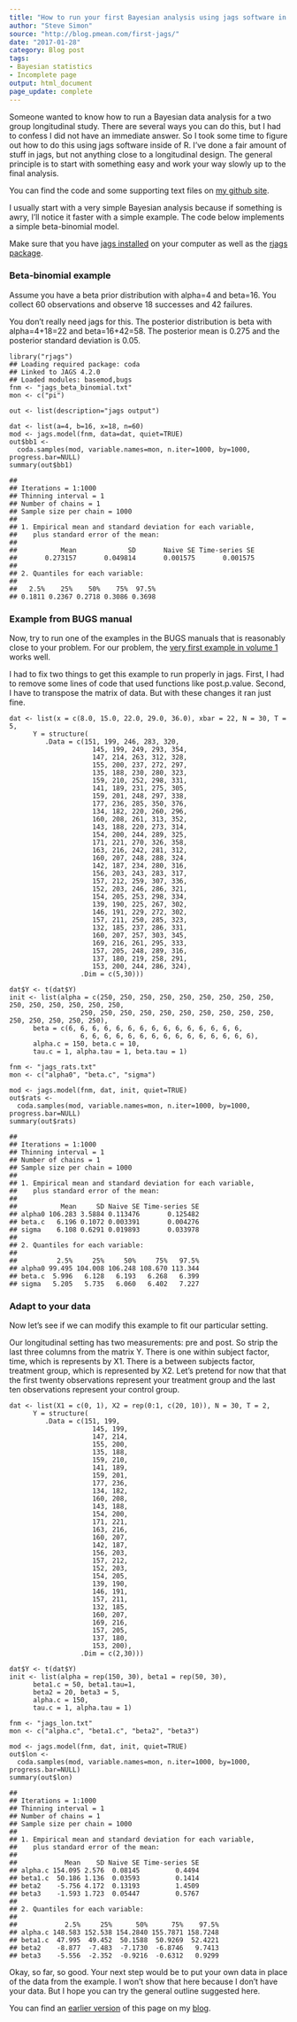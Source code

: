 ```yaml
---
title: "How to run your first Bayesian analysis using jags software in R"
author: "Steve Simon"
source: "http://blog.pmean.com/first-jags/"
date: "2017-01-28"
category: Blog post
tags:
- Bayesian statistics
- Incomplete page
output: html_document
page_update: complete
---
```


Someone wanted to know how to run a Bayesian data analysis for a two group longitudinal study. There are several ways you can do this, but I had to confess I did not have an immediate answer. So I took some time to figure out how to do this using jags software inside of R. I’ve done a fair amount of stuff in jags, but not anything close to a longitudinal design. The general principle is to start with something easy and work your way slowly up to the final analysis.

You can find the code and some supporting text files on [my github site][sim3].  

I usually start with a very simple Bayesian analysis because if something is awry, I’ll notice it faster with a simple example. The code below implements a simple beta-binomial model.

Make sure that you have [jags installed][jags1] on your computer as well as the [rjags package][jags2].

### Beta-binomial example

Assume you have a beta prior distribution with alpha=4 and beta=16. You collect 60 observations and observe 18 successes and 42 failures.

You don’t really need jags for this. The posterior distribution is beta with alpha=4+18=22 and beta=16+42=58. The posterior mean is 0.275 and the posterior standard deviation is 0.05.

```{}
library("rjags")
## Loading required package: coda
## Linked to JAGS 4.2.0
## Loaded modules: basemod,bugs
fnm <- "jags_beta_binomial.txt"
mon <- c("pi")

out <- list(description="jags output")

dat <- list(a=4, b=16, x=18, n=60)
mod <- jags.model(fnm, data=dat, quiet=TRUE)
out$bb1 <- 
  coda.samples(mod, variable.names=mon, n.iter=1000, by=1000, progress.bar=NULL)
summary(out$bb1)
```

```{}
## 
## Iterations = 1:1000
## Thinning interval = 1 
## Number of chains = 1 
## Sample size per chain = 1000 
## 
## 1. Empirical mean and standard deviation for each variable,
##    plus standard error of the mean:
## 
##           Mean             SD       Naive SE Time-series SE 
##       0.273157       0.049814       0.001575       0.001575 
## 
## 2. Quantiles for each variable:
## 
##   2.5%    25%    50%    75%  97.5% 
## 0.1811 0.2367 0.2718 0.3086 0.3698
```

### Example from BUGS manual

Now, try to run one of the examples in the BUGS manuals that is reasonably close to your problem. For our problem, the [very first example in volume 1][bugs1] works well.

I had to fix two things to get this example to run properly in jags. First, I had to remove some lines of code that used functions like post.p.value. Second, I have to transpose the matrix of data. But with these changes it ran just fine.

```{}
dat <- list(x = c(8.0, 15.0, 22.0, 29.0, 36.0), xbar = 22, N = 30, T = 5,   
      Y = structure(
         .Data = c(151, 199, 246, 283, 320,
                     145, 199, 249, 293, 354,
                     147, 214, 263, 312, 328,
                     155, 200, 237, 272, 297,
                     135, 188, 230, 280, 323,
                     159, 210, 252, 298, 331,
                     141, 189, 231, 275, 305,
                     159, 201, 248, 297, 338,
                     177, 236, 285, 350, 376,
                     134, 182, 220, 260, 296,
                     160, 208, 261, 313, 352,
                     143, 188, 220, 273, 314,
                     154, 200, 244, 289, 325,
                     171, 221, 270, 326, 358,
                     163, 216, 242, 281, 312,
                     160, 207, 248, 288, 324,
                     142, 187, 234, 280, 316,
                     156, 203, 243, 283, 317,
                     157, 212, 259, 307, 336,
                     152, 203, 246, 286, 321,
                     154, 205, 253, 298, 334,
                     139, 190, 225, 267, 302,
                     146, 191, 229, 272, 302,
                     157, 211, 250, 285, 323,
                     132, 185, 237, 286, 331,
                     160, 207, 257, 303, 345,
                     169, 216, 261, 295, 333,
                     157, 205, 248, 289, 316,
                     137, 180, 219, 258, 291,
                     153, 200, 244, 286, 324),
                  .Dim = c(5,30))) 

dat$Y <- t(dat$Y)
init <- list(alpha = c(250, 250, 250, 250, 250, 250, 250, 250, 250, 250, 250, 250, 250, 250, 250,
                  250, 250, 250, 250, 250, 250, 250, 250, 250, 250, 250, 250, 250, 250, 250),
      beta = c(6, 6, 6, 6, 6, 6, 6, 6, 6, 6, 6, 6, 6, 6, 6,
                  6, 6, 6, 6, 6, 6, 6, 6, 6, 6, 6, 6, 6, 6, 6),         
      alpha.c = 150, beta.c = 10,
      tau.c = 1, alpha.tau = 1, beta.tau = 1) 

fnm <- "jags_rats.txt"
mon <- c("alpha0", "beta.c", "sigma")

mod <- jags.model(fnm, dat, init, quiet=TRUE)
out$rats <- 
  coda.samples(mod, variable.names=mon, n.iter=1000, by=1000, progress.bar=NULL)
summary(out$rats)
```

```{}
## 
## Iterations = 1:1000
## Thinning interval = 1 
## Number of chains = 1 
## Sample size per chain = 1000 
## 
## 1. Empirical mean and standard deviation for each variable,
##    plus standard error of the mean:
## 
##           Mean     SD Naive SE Time-series SE
## alpha0 106.283 3.5884 0.113476       0.125482
## beta.c   6.196 0.1072 0.003391       0.004276
## sigma    6.108 0.6291 0.019893       0.033978
## 
## 2. Quantiles for each variable:
## 
##          2.5%     25%     50%     75%   97.5%
## alpha0 99.495 104.008 106.248 108.670 113.344
## beta.c  5.996   6.128   6.193   6.268   6.399
## sigma   5.205   5.735   6.060   6.402   7.227
```

### Adapt to your data

Now let’s see if we can modify this example to fit our particular setting.

Our longitudinal setting has two measurements: pre and post. So strip the last three columns from the matrix Y. There is one within subject factor, time, which is represents by X1. There is a between subjects factor, treatment group, which is represented by X2. Let’s pretend for now that that the first twenty observations represent your treatment group and the last ten observations represent your control group.

```{}
dat <- list(X1 = c(0, 1), X2 = rep(0:1, c(20, 10)), N = 30, T = 2, 
      Y = structure(
         .Data = c(151, 199,
                     145, 199,
                     147, 214,
                     155, 200,
                     135, 188,
                     159, 210,
                     141, 189,
                     159, 201,
                     177, 236,
                     134, 182,
                     160, 208,
                     143, 188,
                     154, 200,
                     171, 221,
                     163, 216,
                     160, 207,
                     142, 187,
                     156, 203,
                     157, 212,
                     152, 203,
                     154, 205,
                     139, 190,
                     146, 191,
                     157, 211,
                     132, 185,
                     160, 207,
                     169, 216,
                     157, 205,
                     137, 180,
                     153, 200),
                  .Dim = c(2,30))) 

dat$Y <- t(dat$Y)
init <- list(alpha = rep(150, 30), beta1 = rep(50, 30),
      beta1.c = 50, beta1.tau=1,
      beta2 = 20, beta3 = 5,
      alpha.c = 150,
      tau.c = 1, alpha.tau = 1) 

fnm <- "jags_lon.txt"
mon <- c("alpha.c", "beta1.c", "beta2", "beta3")

mod <- jags.model(fnm, dat, init, quiet=TRUE)
out$lon <- 
  coda.samples(mod, variable.names=mon, n.iter=1000, by=1000, progress.bar=NULL)
summary(out$lon)
```

```{}
## 
## Iterations = 1:1000
## Thinning interval = 1 
## Number of chains = 1 
## Sample size per chain = 1000 
## 
## 1. Empirical mean and standard deviation for each variable,
##    plus standard error of the mean:
## 
##            Mean    SD Naive SE Time-series SE
## alpha.c 154.095 2.576  0.08145         0.4494
## beta1.c  50.186 1.136  0.03593         0.1414
## beta2    -5.756 4.172  0.13193         1.4509
## beta3    -1.593 1.723  0.05447         0.5767
## 
## 2. Quantiles for each variable:
## 
##            2.5%     25%      50%      75%    97.5%
## alpha.c 148.583 152.538 154.2840 155.7871 158.7248
## beta1.c  47.995  49.452  50.1588  50.9269  52.4221
## beta2    -8.877  -7.483  -7.1730  -6.8746   9.7413
## beta3    -5.556  -2.352  -0.9216  -0.6312   0.9299
```

Okay, so far, so good. Your next step would be to put your own data in place of the data from the example. I won’t show that here because I don’t have your data. But I hope you can try the general outline suggested here.

You can find an [earlier version][sim1] of this page on my [blog][sim2].

[sim1]: http://blog.pmean.com/first-jags/
[sim2]: http://blog.pmean.com

[bugs1]: http://www.openbugs.net/Examples/Rats.html
[jags1]: http://sourceforge.net/projects/mcmc-jags/files/
[jags2]: https://cran.r-project.org/web/packages/rjags/index.html
[sim3]: https://github.com/pmean/bayesian-longitudinal
